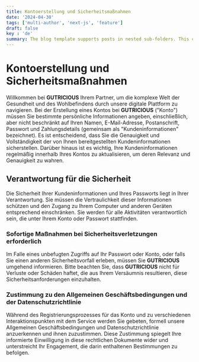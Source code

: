 ```yaml
---
title: Kontoerstellung und Sicherheitsmaßnahmen
date: '2024-04-30'
tags: ['multi-author', 'next-js', 'feature']
draft: false
key : 'de'
summary: The blog template supports posts in nested sub-folders. This can be used to group posts of similar content e.g. a multi-part course.
---
```


# Kontoerstellung und Sicherheitsmaßnahmen

Willkommen bei **GUTRICIOUS** Ihrem Partner, um die komplexe Welt der Gesundheit und des Wohlbefindens durch unsere digitale Plattform zu navigieren. Bei der Erstellung eines Kontos bei **GUTRICIOUS** ("Konto") müssen Sie bestimmte persönliche Informationen angeben, einschließlich, aber nicht beschränkt auf Ihren Namen, E-Mail-Adresse, Postanschrift, Passwort und Zahlungsdetails (gemeinsam als "Kundeninformationen" bezeichnet). Es ist entscheidend, dass Sie die Genauigkeit und Vollständigkeit der von Ihnen bereitgestellten Kundeninformationen sicherstellen. Darüber hinaus ist es wichtig, Ihre Kundeninformationen regelmäßig innerhalb Ihres Kontos zu aktualisieren, um deren Relevanz und Genauigkeit zu wahren.

## Verantwortung für die Sicherheit

Die Sicherheit Ihrer Kundeninformationen und Ihres Passworts liegt in Ihrer Verantwortung. Sie müssen die Vertraulichkeit dieser Informationen schützen und den Zugang zu Ihrem Computer und anderen Geräten entsprechend einschränken. Sie werden für alle Aktivitäten verantwortlich sein, die unter Ihrem Konto oder Passwort stattfinden.

### **Sofortige Maßnahmen bei Sicherheitsverletzungen erforderlich**

Im Falle eines unbefugten Zugriffs auf Ihr Passwort oder Konto, oder falls Sie einen anderen Sicherheitsvorfall erleben, müssen Sie **GUTRICIOUS** umgehend informieren. Bitte beachten Sie, dass **GUTRICIOUS** nicht für Verluste oder Schäden haftet, die aus Ihrem Versäumnis resultieren, diese Sicherheitsanforderungen einzuhalten.

### **Zustimmung zu den Allgemeinen Geschäftsbedingungen und der Datenschutzrichtlinie**

Während des Registrierungsprozesses für das Konto und zu verschiedenen Interaktionspunkten mit dem Service werden Sie gebeten, formell unsere Allgemeinen Geschäftsbedingungen und Datenschutzrichtlinie anzuerkennen und ihnen zuzustimmen. Diese Zustimmung spiegelt Ihre informierte Einwilligung in diese rechtlichen Dokumente wider und unterstreicht Ihr Engagement, die darin enthaltenen Bestimmungen zu befolgen.
